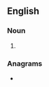 ==English==

===Noun===
{{head|en|noun plural form}}

# {{plural of|LLM|lang=en}}

===Anagrams===
* {{anagrams|en|LMLs}}